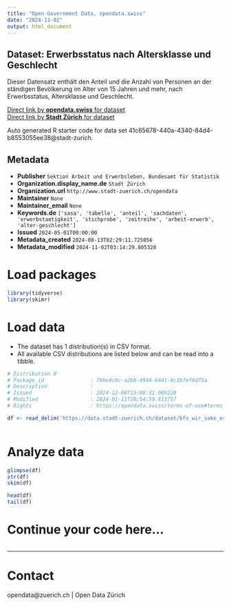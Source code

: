 ```yaml
---
title: "Open Government Data, opendata.swiss"
date: "2024-11-02"
output: html_document
---
```


## Dataset: Erwerbsstatus nach Altersklasse und Geschlecht

Dieser Datensatz enthält den Anteil und die Anzahl von Personen an der ständigen Bevölkerung im Alter von 15 Jahren und mehr, nach Erwerbsstatus, Altersklasse und Geschlecht.


[Direct link by **opendata.swiss** for dataset](https://opendata.swiss/de/dataset/erwerbsstatus-nach-altersklasse-und-geschlecht1)<br>
[Direct link by **Stadt Zürich** for dataset](https://data.stadt-zuerich.ch/dataset/bfs_wir_sake_erwerbsstatus_ak_geschl_od5017)

Auto generated R starter code for data set 41c65678-440a-4340-84d4-b8553055ee38@stadt-zurich.

## Metadata

- **Publisher** `Sektion Arbeit und Erwerbsleben, Bundesamt für Statistik`
- **Organization.display_name.de** `Stadt Zürich`
- **Organization.url** `http://www.stadt-zuerich.ch/opendata`
- **Maintainer** `None`
- **Maintainer_email** `None`
- **Keywords.de** `['sasa', 'tabelle', 'anteil', 'sachdaten', 'erwerbstaetigkeit', 'stichprobe', 'zeitreihe', 'arbeit-erwerb', 'alter-geschlecht']`
- **Issued** `2024-05-01T00:00:00`
- **Metadata_created** `2024-08-13T02:29:11.725056`
- **Metadata_modified** `2024-11-02T03:14:29.805328`


# Load packages

```r

library(tidyverse)
library(skimr)

```

# Load data

-   The dataset has 1 distribution(s) in CSV format.
-   All available CSV distributions are listed below and can be read into a tibble.

```r

# Distribution 0
# Package_id               : 76be4c0c-a2b8-4944-b441-8c3b7ef8d75a
# Description              : 
# Issued                   : 2024-12-08T15:08:31.069228
# Modified                 : 2024-01-11T20:54:59.813757
# Rights                   : https://opendata.swiss/terms-of-use#terms_open

df <- read_delim('https://data.stadt-zuerich.ch/dataset/bfs_wir_sake_erwerbsstatus_ak_geschl_od5017/download/WIR501OD5017.csv')



```

# Analyze data

```r

glimpse(df)
str(df)
skim(df)

head(df)
tail(df)

```

# Continue your code here...

```r

```

------------------------------------------------------------------------

# Contact

opendata@zuerich.ch | Open Data Zürich
